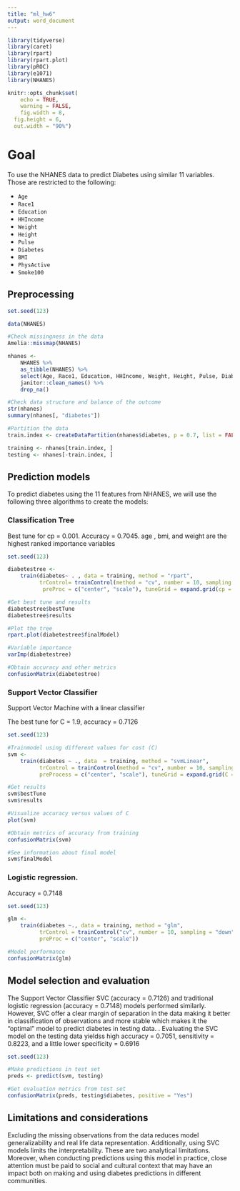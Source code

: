 ```yaml
---
title: "ml_hw6"
output: word_document
---
```


```r
library(tidyverse)
library(caret)
library(rpart)
library(rpart.plot)
library(pROC)
library(e1071)
library(NHANES)

knitr::opts_chunk$set(
	echo = TRUE,
	warning = FALSE,
	fig.width = 8, 
  fig.height = 6,
  out.width = "90%")
```


# Goal

To use the NHANES data to predict Diabetes using similar 11 variables. Those are restricted to the following:

* `Age`
* `Race1`
* `Education`
* `HHIncome`
* `Weight`
* `Height`
* `Pulse`
* `Diabetes` 
* `BMI`
* `PhysActive`
* `Smoke100`


## Preprocessing

```r
set.seed(123)

data(NHANES)

#Check missingness in the data
Amelia::missmap(NHANES)

nhanes <-
    NHANES %>% 
    as_tibble(NHANES) %>% 
    select(Age, Race1, Education, HHIncome, Weight, Height, Pulse, Diabetes, BMI, PhysActive, Smoke100) %>% 
    janitor::clean_names() %>% 
    drop_na()

#Check data structure and balance of the outcome
str(nhanes)
summary(nhanes[, "diabetes"])

#Partition the data
train.index <- createDataPartition(nhanes$diabetes, p = 0.7, list = FALSE)

training <- nhanes[train.index, ]
testing <- nhanes[-train.index, ]
```


## Prediction models 

To predict diabetes using the 11 features from NHANES, we will use the following three algorithms to create the models:

### Classification Tree

Best tune for cp = 0.001. Accuracy = 0.7045. age , bmi, and weight are the highest ranked importance variables 

```r
set.seed(123)

diabetestree <-
    train(diabetes~ . , data = training, method = "rpart", 
          trControl= trainControl(method = "cv", number = 10, sampling = "down"), 
           preProc = c("center", "scale"), tuneGrid = expand.grid(cp = seq(0.001, 0.3, by = 0.01)))

#Get best tune and results 
diabetestree$bestTune
diabetestree$results

#Plot the tree
rpart.plot(diabetestree$finalModel)

#Variable importance
varImp(diabetestree)

#Obtain accuracy and other metrics
confusionMatrix(diabetestree)
```


### Support Vector Classifier 

Support Vector Machine with a linear classifier

The best tune for C = 1.9, accuracy = 0.7126

```r
set.seed(123)

#Trainmodel using different values for cost (C)
svm <- 
    train(diabetes ~ ., data  = training, method = "svmLinear",
          trControl = trainControl(method = "cv", number = 10, sampling = "down"), 
          preProcess = c("center", "scale"), tuneGrid = expand.grid(C = seq(0.001, 2, length = 30)))

#Get results
svm$bestTune
svm$results

#Visualize accuracy versus values of C
plot(svm)

#Obtain metrics of accuracy from training
confusionMatrix(svm)

#See information about final model
svm$finalModel
```

### Logistic regression.

Accuracy = 0.7148

```r
set.seed(123) 

glm <-
    train(diabetes ~., data = training, method = "glm",
          trControl = trainControl("cv", number = 10, sampling = "down"),  family = "binomial",
          preProc = c("center", "scale"))

#Model performance
confusionMatrix(glm)
```


## Model selection and evaluation

The Support Vector Classifier SVC (accuracy = 0.7126) and traditional logistic regression (accuracy = 0.7148) models performed similarly. However, SVC offer a clear margin of separation in the data making it better in classification of observations and more stable which makes it the "optimal" model to predict diabetes in testing data. . Evaluating the SVC model on the testing data yieldss high accuracy =  0.7051, sensitivity = 0.8223, and a little lower specificity = 0.6916
 
 
```r
set.seed(123)

#Make predictions in test set
preds <- predict(svm, testing)

#Get evaluation metrics from test set
confusionMatrix(preds, testing$diabetes, positive = "Yes")
```

## Limitations and considerations

Excluding the missing observations from the data reduces model generalizability and real life data representation. Additionally, using SVC models limits the interpretability. These are two analytical limitations. Moreover, when conducting predictions using this model in practice, close attention must be paid to social and cultural context that may have an impact both on making and using diabetes  predictions in different communities.

